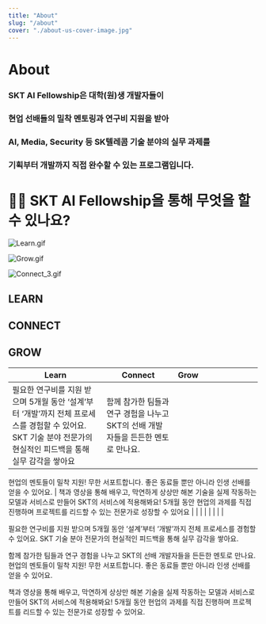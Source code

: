 ```yaml
---
title: "About"
slug: "/about"
cover: "./about-us-cover-image.jpg"
---
```


# About

### SKT AI Fellowship은 대학(원)생 개발자들이 
### 현업 선배들의 밀착 멘토링과 연구비 지원을 받아
### AI, Media, Security 등 SK텔레콤 기술 분야의 실무 과제를
### 기획부터 개발까지 직접 완수할 수 있는 프로그램입니다.

# 👩‍💻 SKT AI Fellowship을 통해 무엇을 할 수 있나요?

![Learn.gif](https://s3-us-west-2.amazonaws.com/secure.notion-static.com/b2cb3060-e4e1-43fe-9980-0591c94ec8e8/Learn.gif)

![Grow.gif](https://s3-us-west-2.amazonaws.com/secure.notion-static.com/ce7eb470-f0e7-410c-94a8-4b32537d302a/Grow.gif)

![Connect_3.gif](https://s3-us-west-2.amazonaws.com/secure.notion-static.com/1f916ab8-97a8-486a-a283-23db19b1899a/Connect_3.gif)

## LEARN

## CONNECT

## GROW

| Learn | Connect | Grow |  |  |  |  |  |  |  |
|---|---|---|---|---|---|---|---|---|---|
| 필요한 연구비를 지원 받으며 5개월 동안 ‘설계’부터 ‘개발’까지 전체 프로세스를 경험할 수 있어요. SKT 기술 분야 전문가의 현실적인 피드백을 통해 실무 감각을 쌓아요 | 함께 참가한 팀들과 연구 경험을 나누고 SKT의 선배 개발자들을 든든한 멘토로 만나요.
현업의 멘토들이 밀착 지원! 무한 서포트합니다. 
좋은 동료들 뿐만 아니라 인생 선배를 얻을 수 있어요. | 책과 영상을 통해 배우고, 막연하게 상상만 해본 기술을 실제 작동하는 모델과 서비스로 만들어 SKT의 서비스에 적용해봐요!
5개월 동안 현업의 과제를 직접 진행하며 프로젝트를 리드할 수 있는 전문가로 성장할 수 있어요 |  |  |  |  |  |  |  |

필요한 연구비를 지원 받으며 5개월 동안 ‘설계’부터 ‘개발’까지 전체 프로세스를 경험할 수 있어요.
SKT 기술 분야 전문가의 현실적인 피드백을 통해 실무 감각을 쌓아요.

함께 참가한 팀들과 연구 경험을 나누고 SKT의 선배 개발자들을 든든한 멘토로 만나요.
현업의 멘토들이 밀착 지원! 무한 서포트합니다. 
좋은 동료들 뿐만 아니라 인생 선배를 얻을 수 있어요.

책과 영상을 통해 배우고, 막연하게 상상만 해본 기술을 실제 작동하는 모델과 서비스로 만들어 SKT의 서비스에 적용해봐요!
5개월 동안 현업의 과제를 직접 진행하며 프로젝트를 리드할 수 있는 전문가로 성장할 수 있어요.
